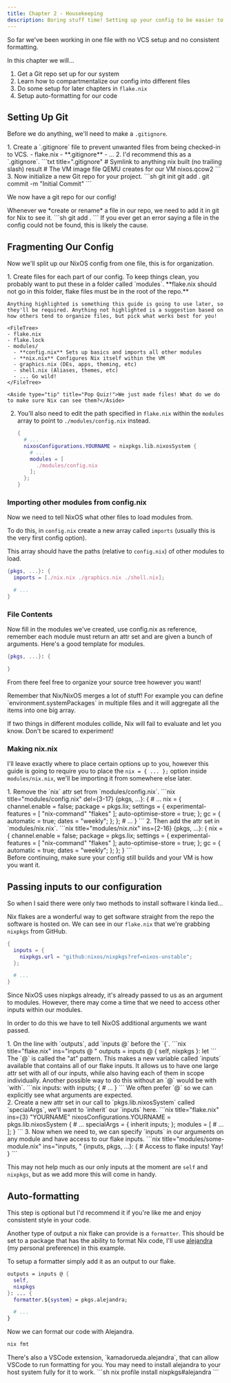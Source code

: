 ```yaml
---
title: Chapter 2 - Housekeeping
description: Boring stuff time! Setting up your config to be easier to edit and maintain later
---
```



So far we've been working in one file with no VCS setup and no consistent formatting.

In this chapter we will...

1. Get a Git repo set up for our system
2. Learn how to compartmentalize our config into different files
3. Do some setup for later chapters in `flake.nix`
4. Setup auto-formatting for our code

## Setting Up Git

Before we do anything, we'll need to make a `.gitignore`.

<Steps>
1. Create a `.gitignore` file to prevent unwanted files from being checked-in to VCS.
    <FileTree>
    - flake.nix
    - **.gitignore**
    - ...
    </FileTree>
2. I'd recommend this as a `.gitignore`.
    ```txt title=".gitignore"
    # Symlink to anything nix built (no trailing slash)
    result 
    # The VM image file QEMU creates for our VM
    nixos.qcow2
    ```
3. Now initialize a new Git repo for your project.
    ```sh
    git init
    git add .
    git commit -m "Initial Commit"
    ```
</Steps>

We now have a git repo for our config!

<Aside title="From Now On..." type="caution">
Whenever we *create or rename* a file in our repo, we need to add it in git for Nix to see it. 
```sh
git add .
```
If you ever get an error saying a file in the config could not be found, this is likely the cause.
</Aside>

## Fragmenting Our Config

Now we'll split up our NixOS config from one file, this is for organization.

<Steps>
1. Create files for each part of our config.
    To keep things clean, you probably want to put these in a folder called `modules`. **flake.nix should not go in this folder, flake files must be in the root of the repo.**

    Anything highlighted is something this guide is going to use later, so they'll be required. Anything not highlighted is a suggestion based on how others tend to organize files, but pick what works best for you!

    <FileTree>
    - flake.nix
    - flake.lock
    - modules/
      - **config.nix** Sets up basics and imports all other modules
      - **nix.nix** Configures Nix itself within the VM
      - graphics.nix (DEs, apps, theming, etc)
      - shell.nix (Aliases, themes, etc)
      - ... Go wild!
    </FileTree>

    <Aside type="tip" title="Pop Quiz!">We just made files! What do we do to make sure Nix can see them?</Aside>
2. You'll also need to edit the path specified in `flake.nix` within the `modules` array to point to `./modules/config.nix` instead.
    ```nix title="flake.nix" "YOURNAME" ins="/modules"
    {
      # ...
      nixosConfigurations.YOURNAME = nixpkgs.lib.nixosSystem {
        # ...
        modules = [
          ./modules/config.nix
        ];
      };
    }
    ```
</Steps>

### Importing other modules from config.nix

Now we need to tell NixOS what other files to load modules from.

To do this, in `config.nix` create a new array called `imports` (usually this is the very first config option).

This array should have the paths (relative to `config.nix`) of other modules to load.

```nix title="modules/config.nix" ins={2}
{pkgs, ...}: {
  imports = [./nix.nix ./graphics.nix ./shell.nix];

  # ...
}
```

### File Contents

Now fill in the modules we've created, use config.nix as reference, remember each module must return an attr set and are given a bunch of arguments. Here's a good template for modules.

```nix title="modules/some-module.nix"
{pkgs, ...}: {

}
```

From there feel free to organize your source tree however you want!

<Aside type="tip">
Remember that Nix/NixOS merges a lot of stuff! For example you can define `environment.systemPackages` in multiple files and it will aggregate all the items into one big array.

If two things in different modules collide, Nix will fail to evaluate and let you know. Don't be scared to experiment!
</Aside>

### Making nix.nix

I'll leave exactly where to place certain options up to you, however this guide is going to require you to place the `nix = { ... };` option inside `modules/nix.nix`, we'll be importing it from somewhere else later.

<Steps>
1. Remove the `nix` attr set from `modules/config.nix`.
    ```nix title="modules/config.nix" del={3-17}
    {pkgs, ...}: {
      # ...
      nix = {
        channel.enable = false;
        package = pkgs.lix;
        settings = {
          experimental-features = [
            "nix-command"
            "flakes"
          ];
          auto-optimise-store = true;
        };
        gc = {
          automatic = true;
          dates = "weekly";
        };
      };
      # ...
    }
    ```
2. Then add the attr set in `modules/nix.nix`.
    ```nix title="modules/nix.nix" ins={2-16}
    {pkgs, ...}: {
      nix = {
        channel.enable = false;
        package = pkgs.lix;
        settings = {
          experimental-features = [
            "nix-command"
            "flakes"
          ];
          auto-optimise-store = true;
        };
        gc = {
          automatic = true;
          dates = "weekly";
        };
      };
    }
    ```
</Steps>

<Aside title="Try Building">
Before continuing, make sure your config still builds and your VM is how you want it.
</Aside>

## Passing inputs to our configuration

So when I said there were only two methods to install software I kinda lied...

Nix flakes are a wonderful way to get software straight from the repo the software is hosted on. We can see in our `flake.nix` that we're grabbing `nixpkgs` from GitHub. 

```nix title="flake.nix" {3}
{
  inputs = {
    nixpkgs.url = "github:nixos/nixpkgs?ref=nixos-unstable";
  };

  # ...
}
```

Since NixOS uses nixpkgs already, it's already passed to us as an argument to modules. However, there may come a time that we need to access other inputs within our modules. 

In order to do this we have to tell NixOS additional arguments we want passed.

<Steps>
1. On the line with `outputs`, add `inputs @` before the `{`. 
    ```nix title="flake.nix" ins="inputs @ "
    outputs = inputs @ {
        self,
        nixpkgs
    }: let
    ```
    <Aside>
    The `@` is called the "at" pattern.
    This makes a new variable called `inputs` available that contains all of our flake inputs. 
    It allows us to have one large attr set with all of our inputs, while also having each of them in scope individually.
    Another possible way to do this without an `@` would be with `with`.
    ```nix
    inputs: with inputs; {
      # ...
    }
    ```
    We often prefer `@` so we can explicitly see what arguments are expected.
    </Aside>
2. Create a new attr set in our call to `pkgs.lib.nixosSystem` called `specialArgs`, we'll want to `inherit` our `inputs` here.
    ```nix title="flake.nix" ins={3} "YOURNAME"
    nixosConfigurations.YOURNAME = pkgs.lib.nixosSystem {
      # ...
      specialArgs = { inherit inputs; };
      modules = [
        # ...
      ];
    }
    ```
3. Now when we need to, we can specify `inputs` in our arguments on any module and have access to our flake inputs.
    ```nix title="modules/some-module.nix" ins="inputs, "
    {inputs, pkgs, ...}: {
      # Access to flake inputs! Yay!
    }
    ```
</Steps>

This may not help much as our only inputs at the moment are `self` and `nixpkgs`, but as we add more this will come in handy.

## Auto-formatting

This step is optional but I'd recommend it if you're like me and enjoy consistent style in your code.

Another type of output a nix flake can provide is a `formatter`. This should be set to a package that has the ability to format Nix code, I'll use [alejandra](https://search.nixos.org/packages?channel=unstable&show=alejandra&from=0&size=500&sort=relevance&type=packages&query=alejandra) (my personal preference) in this example.

To setup a formatter simply add it as an output to our flake.

```nix title="flake.nix" ins={5}
outputs = inputs @ {
  self,
  nixpkgs
}: ... {
  formatter.${system} = pkgs.alejandra;

  # ...
}
```

Now we can format our code with Alejandra.

```sh
nix fmt
```

<Aside type="tip">
There's also a VSCode extension, `kamadorueda.alejandra`, that can allow VSCode to run formatting for you. You may need to install alejandra to your host system fully for it to work.
```sh
nix profile install nixpkgs#alejandra
```
</Aside>
